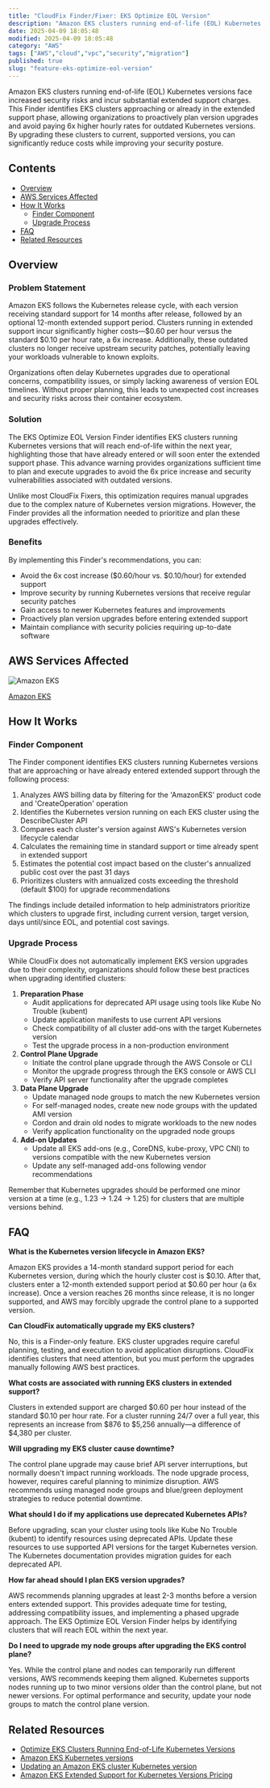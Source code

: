```yaml
---
title: "CloudFix Finder/Fixer: EKS Optimize EOL Version"
description: "Amazon EKS clusters running end-of-life (EOL) Kubernetes versions face increased security risks and incur substantial extended support charges. This Finder iden..."
date: 2025-04-09 18:05:48
modified: 2025-04-09 18:05:48
category: "AWS"
tags: ["AWS","cloud","vpc","security","migration"]
published: true
slug: "feature-eks-optimize-eol-version"
---
```


Amazon EKS clusters running end-of-life (EOL) Kubernetes versions face increased security risks and incur substantial extended support charges. This Finder identifies EKS clusters approaching or already in the extended support phase, allowing organizations to proactively plan version upgrades and avoid paying 6x higher hourly rates for outdated Kubernetes versions. By upgrading these clusters to current, supported versions, you can significantly reduce costs while improving your security posture.

## Contents

-   [Overview](#overview)
-   [AWS Services Affected](#aws-services-affected)
-   [How It Works](#how-it-works)
    -   [Finder Component](#finder-component)
    -   [Upgrade Process](#upgrade-process)
-   [FAQ](#faq)
-   [Related Resources](#related-resources)

## Overview

### Problem Statement

Amazon EKS follows the Kubernetes release cycle, with each version receiving standard support for 14 months after release, followed by an optional 12-month extended support period. Clusters running in extended support incur significantly higher costs—$0.60 per hour versus the standard $0.10 per hour rate, a 6x increase. Additionally, these outdated clusters no longer receive upstream security patches, potentially leaving your workloads vulnerable to known exploits.

Organizations often delay Kubernetes upgrades due to operational concerns, compatibility issues, or simply lacking awareness of version EOL timelines. Without proper planning, this leads to unexpected cost increases and security risks across their container ecosystem.

### Solution

The EKS Optimize EOL Version Finder identifies EKS clusters running Kubernetes versions that will reach end-of-life within the next year, highlighting those that have already entered or will soon enter the extended support phase. This advance warning provides organizations sufficient time to plan and execute upgrades to avoid the 6x price increase and security vulnerabilities associated with outdated versions.

Unlike most CloudFix Fixers, this optimization requires manual upgrades due to the complex nature of Kubernetes version migrations. However, the Finder provides all the information needed to prioritize and plan these upgrades effectively.

### Benefits

By implementing this Finder's recommendations, you can:

-   Avoid the 6x cost increase ($0.60/hour vs. $0.10/hour) for extended support
-   Improve security by running Kubernetes versions that receive regular security patches
-   Gain access to newer Kubernetes features and improvements
-   Proactively plan version upgrades before entering extended support
-   Maintain compliance with security policies requiring up-to-date software

## AWS Services Affected

![Amazon EKS](/media/uploads/Elastic-Kubernetes-Service.svg)

[Amazon EKS](https://docs.aws.amazon.com/eks/latest/userguide/what-is-eks.html)

## How It Works

### Finder Component

The Finder component identifies EKS clusters running Kubernetes versions that are approaching or have already entered extended support through the following process:

1.  Analyzes AWS billing data by filtering for the 'AmazonEKS' product code and 'CreateOperation' operation
2.  Identifies the Kubernetes version running on each EKS cluster using the DescribeCluster API
3.  Compares each cluster's version against AWS's Kubernetes version lifecycle calendar
4.  Calculates the remaining time in standard support or time already spent in extended support
5.  Estimates the potential cost impact based on the cluster's annualized public cost over the past 31 days
6.  Prioritizes clusters with annualized costs exceeding the threshold (default $100) for upgrade recommendations

The findings include detailed information to help administrators prioritize which clusters to upgrade first, including current version, target version, days until/since EOL, and potential cost savings.

### Upgrade Process

While CloudFix does not automatically implement EKS version upgrades due to their complexity, organizations should follow these best practices when upgrading identified clusters:

1.  **Preparation Phase**
    -   Audit applications for deprecated API usage using tools like Kube No Trouble (kubent)
    -   Update application manifests to use current API versions
    -   Check compatibility of all cluster add-ons with the target Kubernetes version
    -   Test the upgrade process in a non-production environment
2.  **Control Plane Upgrade**
    -   Initiate the control plane upgrade through the AWS Console or CLI
    -   Monitor the upgrade progress through the EKS console or AWS CLI
    -   Verify API server functionality after the upgrade completes
3.  **Data Plane Upgrade**
    -   Update managed node groups to match the new Kubernetes version
    -   For self-managed nodes, create new node groups with the updated AMI version
    -   Cordon and drain old nodes to migrate workloads to the new nodes
    -   Verify application functionality on the upgraded node groups
4.  **Add-on Updates**
    -   Update all EKS add-ons (e.g., CoreDNS, kube-proxy, VPC CNI) to versions compatible with the new Kubernetes version
    -   Update any self-managed add-ons following vendor recommendations

Remember that Kubernetes upgrades should be performed one minor version at a time (e.g., 1.23 → 1.24 → 1.25) for clusters that are multiple versions behind.

## FAQ

**What is the Kubernetes version lifecycle in Amazon EKS?**

Amazon EKS provides a 14-month standard support period for each Kubernetes version, during which the hourly cluster cost is $0.10. After that, clusters enter a 12-month extended support period at $0.60 per hour (a 6x increase). Once a version reaches 26 months since release, it is no longer supported, and AWS may forcibly upgrade the control plane to a supported version.

**Can CloudFix automatically upgrade my EKS clusters?**

No, this is a Finder-only feature. EKS cluster upgrades require careful planning, testing, and execution to avoid application disruptions. CloudFix identifies clusters that need attention, but you must perform the upgrades manually following AWS best practices.

**What costs are associated with running EKS clusters in extended support?**

Clusters in extended support are charged $0.60 per hour instead of the standard $0.10 per hour rate. For a cluster running 24/7 over a full year, this represents an increase from $876 to $5,256 annually—a difference of $4,380 per cluster.

**Will upgrading my EKS cluster cause downtime?**

The control plane upgrade may cause brief API server interruptions, but normally doesn't impact running workloads. The node upgrade process, however, requires careful planning to minimize disruption. AWS recommends using managed node groups and blue/green deployment strategies to reduce potential downtime.

**What should I do if my applications use deprecated Kubernetes APIs?**

Before upgrading, scan your cluster using tools like Kube No Trouble (kubent) to identify resources using deprecated APIs. Update these resources to use supported API versions for the target Kubernetes version. The Kubernetes documentation provides migration guides for each deprecated API.

**How far ahead should I plan EKS version upgrades?**

AWS recommends planning upgrades at least 2-3 months before a version enters extended support. This provides adequate time for testing, addressing compatibility issues, and implementing a phased upgrade approach. The EKS Optimize EOL Version Finder helps by identifying clusters that will reach EOL within the next year.

**Do I need to upgrade my node groups after upgrading the EKS control plane?**

Yes. While the control plane and nodes can temporarily run different versions, AWS recommends keeping them aligned. Kubernetes supports nodes running up to two minor versions older than the control plane, but not newer versions. For optimal performance and security, update your node groups to match the control plane version.

## Related Resources

-   [Optimize EKS Clusters Running End-of-Life Kubernetes Versions](https://support.cloudfix.com/article/16971-optimize-eks-clusters-running-end-of-life-kubernetes-versions)
-   [Amazon EKS Kubernetes versions](https://docs.aws.amazon.com/eks/latest/userguide/kubernetes-versions.html)
-   [Updating an Amazon EKS cluster Kubernetes version](https://docs.aws.amazon.com/eks/latest/userguide/update-cluster.html)
-   [Amazon EKS Extended Support for Kubernetes Versions Pricing](https://aws.amazon.com/blogs/containers/amazon-eks-extended-support-for-kubernetes-versions-pricing/)
